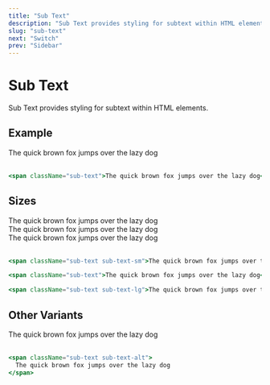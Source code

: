 ```yaml
---
title: "Sub Text"
description: "Sub Text provides styling for subtext within HTML elements."
slug: "sub-text"
next: "Switch"
prev: "Sidebar"
---
```


# Sub Text

Sub Text provides styling for subtext within HTML elements.

## Example

<span className="sub-text">The quick brown fox jumps over the lazy dog</span>
<br />
<br />

```jsx
<span className="sub-text">The quick brown fox jumps over the lazy dog</span>
```

## Sizes

<span className="sub-text sub-text-sm">The quick brown fox jumps over the lazy dog</span>
<br />
<span className="sub-text">The quick brown fox jumps over the lazy dog</span>
<br />
<span className="sub-text sub-text-lg">The quick brown fox jumps over the lazy dog</span>
<br />
<br />

```jsx
<span className="sub-text sub-text-sm">The quick brown fox jumps over the lazy dog</span>

<span className="sub-text">The quick brown fox jumps over the lazy dog</span>

<span className="sub-text sub-text-lg">The quick brown fox jumps over the lazy dog</span>
```

## Other Variants

<span className="sub-text sub-text-alt">The quick brown fox jumps over the lazy dog</span>
<br />
<br />

```jsx
<span className="sub-text sub-text-alt">
  The quick brown fox jumps over the lazy dog
</span>
```
